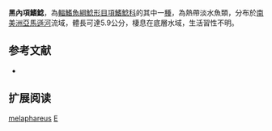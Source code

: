 {{Speciesbox
| name = 黑內項鰭鯰
| image = 
| image_width = 250px
| status = NE
| status_system = IUCN3.1
| genus = Entomocorus
| species = melaphareus
| authority = Akama & Ferraris, 2003
| synonyms = 
}}
'''黑內項鰭鯰'''，為[[輻鰭魚綱|輻鰭魚綱]][[鯰形目|鯰形目]][[項鰭鯰科|項鰭鯰科]]的其中一[[種|種]]，為熱帶淡水魚類，分布於[[南美洲|南美洲]][[亞馬遜河|亞馬遜河]]流域，體長可達5.9公分，棲息在底層水域，生活習性不明。
==参考文献==
*{{FishBase_species|genus=Entomocorus|species=melaphareus|year=2015|month=5}}

== 扩展阅读 ==
{{refbegin}}
{{wikispecies-inline|Entomocorus melaphareus|黑內項鰭鯰}}
{{refend}}
{{Taxonbar|from=Q3759844}}

[[Category:內項鰭鯰屬|melaphareus]]
[[Category:2003年描述的鱼类|E]]